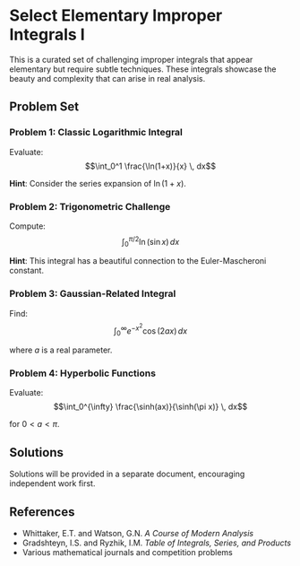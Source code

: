 # Select Elementary Improper Integrals I

This is a curated set of challenging improper integrals that appear elementary but require subtle techniques. These integrals showcase the beauty and complexity that can arise in real analysis.

## Problem Set

### Problem 1: Classic Logarithmic Integral

Evaluate:
$$\int_0^1 \frac{\ln(1+x)}{x} \, dx$$

**Hint**: Consider the series expansion of $\ln(1+x)$.

### Problem 2: Trigonometric Challenge

Compute:
$$\int_0^{\pi/2} \ln(\sin x) \, dx$$

**Hint**: This integral has a beautiful connection to the Euler-Mascheroni constant.

### Problem 3: Gaussian-Related Integral

Find:
$$\int_0^{\infty} e^{-x^2} \cos(2ax) \, dx$$

where $a$ is a real parameter.

### Problem 4: Hyperbolic Functions

Evaluate:
$$\int_0^{\infty} \frac{\sinh(ax)}{\sinh(\pi x)} \, dx$$

for $0 < a < \pi$.

## Solutions

Solutions will be provided in a separate document, encouraging independent work first.

## References

- Whittaker, E.T. and Watson, G.N. *A Course of Modern Analysis*
- Gradshteyn, I.S. and Ryzhik, I.M. *Table of Integrals, Series, and Products*
- Various mathematical journals and competition problems
